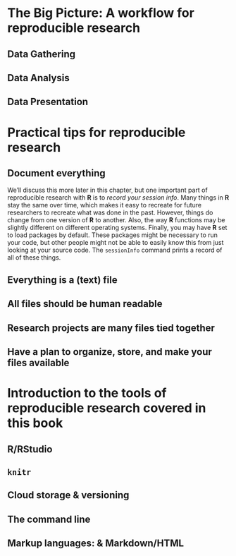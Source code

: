 <!---
 Chapter Chapter 2 For Reproducible Research in R and RStudio
 Christopher Gandrud
 Created 28/06/2012 05:48:16 pm KST
 Updated 
--->

\chapter{Chapter 2: Getting Started with Reproducible Research}

# The Big Picture: A workflow for reproducible research

## Data Gathering

## Data Analysis

## Data Presentation



# Practical tips for reproducible research

## Document everything 



We'll discuss this more later in this chapter, but one important part of reproducible research with **R** is to *record your session info*. Many things in **R** stay the same over time, which makes it easy to recreate for future researchers to recreate what was done in the past. However, things do change from one version of **R** to another. Also, the way **R** functions may be slightly different on different operating systems. Finally, you may have **R** set to load packages by default. These packages might be necessary to run your code, but other people might not be able to easily know this from just looking at your source code. The `sessionInfo` command prints a record of all of these things.

## Everything is a (text) file

## All files should be human readable

## Research projects are many files tied together

## Have a plan to organize, store, and make your files available


# Introduction to the tools of reproducible research covered in this book

## **R**/**RStudio**

## `knitr`

## Cloud storage & versioning

## The command line

## Markup languages: \LaTeX & Markdown/HTML

  

